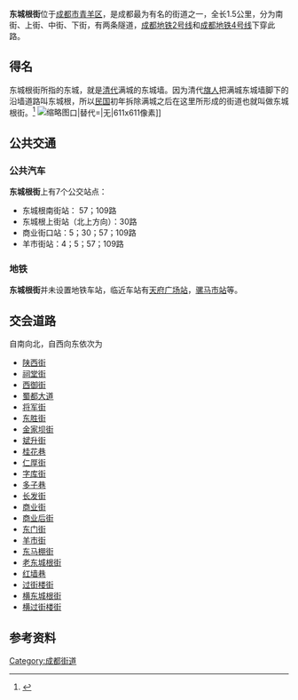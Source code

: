 {{Infobox Chengdu Road
|中文路名 = 东城根街
|英语路名 = Dongchenggen Street
|图片 = Image:东城根街祠堂街口.jpg
|图片说明 = 在[[国信大厦|国信大厦]]上看东城根街与祠堂街路口
|所在地 = [[青羊区|青羊区]]
|总长度 = 1.5Km
|限速 = 40km/h 60km/h（隧道）
|车道数 = 6
|起点 = [[金盾路|金盾路]]与[[文翁路|文翁路]]路口
|终点 = [[八宝街|八宝街]]与[[万和路|万和路]]路口
|道路走向 = 南北
}}
'''东城根街'''位于[[成都市|成都市]][[青羊区|青羊区]]，是成都最为有名的街道之一，全长1.5公里，分为南街、上街、中街、下街，有两条隧道，[[成都地铁2号线|成都地铁2号线]]和[[成都地铁4号线|成都地铁4号线]]下穿此路。

==得名==
东城根街所指的东城，就是[[清代|清代]]满城的东城墙。因为清代[[八旗|旗人]]把满城东城墙脚下的沿墙道路叫东城根，所以[[中華民國_(大陸時期)|民国]]初年拆除满城之后在这里所形成的街道也就叫做东城根街。<ref>{{cite book |author=袁庭栋 |title=成都街巷志 |edition=2版 |publisher=四川文艺出版社 |location=成都 |date=2018年4月 |isbn=978-7-5411-5068-5|pages=第1020—1021页}}</ref>
[[File:东城根街金盾路口.jpg|缩略图]]口|替代=|无|611x611像素]]

==公共交通==

===公共汽车===
'''东城根街'''上有7个公交站点：
*东城根南街站： 57；109路
*东城根上街站（北上方向）：30路
*商业街口站：5；30；57；109路
*羊市街站：4；5；57；109路

===地铁===
'''东城根街'''并未设置地铁车站，临近车站有[[天府广场站|天府广场站]]，[[骡马市站|骡马市站]]等。

==交会道路==
自南向北，自西向东依次为
*[[陕西街|陕西街]]
*[[祠堂街|祠堂街]]
*[[西御街|西御街]]
*[[蜀都大道|蜀都大道]]
*[[将军街|将军街]]
*[[东胜街|东胜街]]
*[[金家坝街|金家坝街]]
*[[斌升街|斌升街]]
*[[桂花巷（成都）|桂花巷]]
*[[仁厚街|仁厚街]]
*[[字库街|字库街]]
*[[多子巷|多子巷]]
*[[长发街（成都）|长发街]]
*[[商业街（成都）|商业街]]
*[[商业后街|商业后街]]
*[[东门街（成都）|东门街]]
*[[羊市街|羊市街]]
*[[东马棚街|东马棚街]]
*[[老东城根街|老东城根街]]
*[[红墙巷|红墙巷]]
*[[过街楼街|过街楼街]]
*[[横东城根街|横东城根街]]
*[[横过街楼街|横过街楼街]]

== 参考资料 ==
{{Reflist}}

{{成都市主要道路}}
[[Category:成都街道|Category:成都街道]]